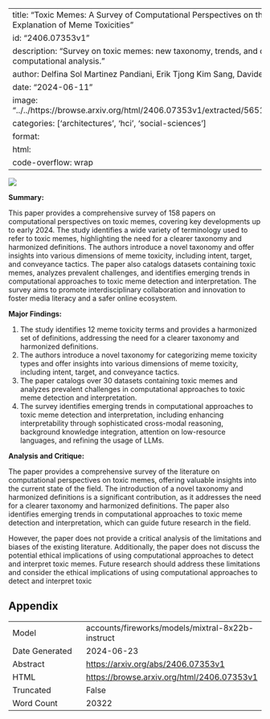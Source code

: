 
---
title: "Toxic Memes: A Survey of Computational Perspectives on the Detection and Explanation of Meme Toxicities"
id: "2406.07353v1"
description: "Survey on toxic memes: new taxonomy, trends, and challenges in computational analysis."
author: Delfina Sol Martinez Pandiani, Erik Tjong Kim Sang, Davide Ceolin
date: "2024-06-11"
image: "../../https://browse.arxiv.org/html/2406.07353v1/extracted/5651358/img/scopus.png"
categories: ['architectures', 'hci', 'social-sciences']
format:
  html:
    code-overflow: wrap
---

![](../../https://browse.arxiv.org/html/2406.07353v1/extracted/5651358/img/scopus.png)

**Summary:**

This paper provides a comprehensive survey of 158 papers on computational perspectives on toxic memes, covering key developments up to early 2024. The study identifies a wide variety of terminology used to refer to toxic memes, highlighting the need for a clearer taxonomy and harmonized definitions. The authors introduce a novel taxonomy and offer insights into various dimensions of meme toxicity, including intent, target, and conveyance tactics. The paper also catalogs datasets containing toxic memes, analyzes prevalent challenges, and identifies emerging trends in computational approaches to toxic meme detection and interpretation. The survey aims to promote interdisciplinary collaboration and innovation to foster media literacy and a safer online ecosystem.

**Major Findings:**

1. The study identifies 12 meme toxicity terms and provides a harmonized set of definitions, addressing the need for a clearer taxonomy and harmonized definitions.
2. The authors introduce a novel taxonomy for categorizing meme toxicity types and offer insights into various dimensions of meme toxicity, including intent, target, and conveyance tactics.
3. The paper catalogs over 30 datasets containing toxic memes and analyzes prevalent challenges in computational approaches to toxic meme detection and interpretation.
4. The survey identifies emerging trends in computational approaches to toxic meme detection and interpretation, including enhancing interpretability through sophisticated cross-modal reasoning, background knowledge integration, attention on low-resource languages, and refining the usage of LLMs.

**Analysis and Critique:**

The paper provides a comprehensive survey of the literature on computational perspectives on toxic memes, offering valuable insights into the current state of the field. The introduction of a novel taxonomy and harmonized definitions is a significant contribution, as it addresses the need for a clearer taxonomy and harmonized definitions. The paper also identifies emerging trends in computational approaches to toxic meme detection and interpretation, which can guide future research in the field.

However, the paper does not provide a critical analysis of the limitations and biases of the existing literature. Additionally, the paper does not discuss the potential ethical implications of using computational approaches to detect and interpret toxic memes. Future research should address these limitations and consider the ethical implications of using computational approaches to detect and interpret toxic

## Appendix

|          |          |
|----------|----------|
| Model     | accounts/fireworks/models/mixtral-8x22b-instruct       |
| Date Generated     | 2024-06-23       |
| Abstract | [https://arxiv.org/abs/2406.07353v1](https://arxiv.org/abs/2406.07353v1)        |
| HTML     | [https://browse.arxiv.org/html/2406.07353v1](https://browse.arxiv.org/html/2406.07353v1)       |
| Truncated       | False       |
| Word Count       | 20322       |